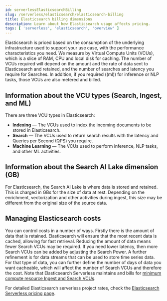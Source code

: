 ```yaml
---
id: serverlessElasticsearchBilling
slug: /serverless/elasticsearch/elasticsearch-billing
title: Elasticsearch billing dimensions
description: Learn about how Elasticsearch usage affects pricing.
tags: [ 'serverless', 'elasticsearch', 'overview' ]
---
```


<p><DocBadge template="technical preview" /></p>

Elasticsearch is priced based on the consumption of the underlying 
infrastructure used to support your use case, with the performance 
characteristics you need. We measure by Virtual Compute Units (VCUs), which is a 
slice of RAM, CPU and local disk for caching. The number of VCUs required will 
depend on the amount and the rate of data sent to Elasticsearch and retained, 
and the number of searches and latency you require for Searches. In addition, if 
you required ((ml)) for inference or NLP tasks, those VCUs are also 
metered and billed.

## Information about the VCU types (Search, Ingest, and ML)

There are three VCU types in Elasticsearch:

* **Indexing** &mdash; The VCUs used to index the incoming documents to be 
stored in Elasticsearch.
* **Search** &mdash; The VCUs used to return search results with the latency and 
Queries per Second (QPS) you require.
* **Machine Learning** &mdash; The VCUs used to perform inference, NLP tasks, and other ML activities.

## Information about the Search AI Lake dimension (GB)

For Elasticsearch, the Search AI Lake is where data is stored and retained. This is 
charged in GBs for the size of data at rest. Depending on the enrichment, 
vectorization and other activities during ingest, this size may be different 
from the original size of the source data.

## Managing Elasticsearch costs

You can control costs in a number of ways. Firstly there is the amount of 
data that is retained. Elasticsearch will ensure that the most recent data is
cached, allowing for fast retrieval. Reducing the amount of data means fewer 
Search VCUs may be required. If you need lower latency, then more Search VCUs 
can be added by adjusting the Search Power. A further refinement is for data streams that can be used to store 
time series data. For that type of data, you can further define the number of 
days of data you want cacheable, which will affect the number of Search VCUs and 
therefore the cost. Note that Elasticsearch Serverless maintains and bills for
[minimum compute resource Ingest and Search VCUs](https://www.elastic.co/pricing/serverless-search#what-are-the-minimum-compute-resource-vcus-on-elasticsearch-serverless).

For detailed Elasticsearch serverless project rates, check the 
[Elasticsearch Serverless pricing page](https://www.elastic.co/pricing/serverless-search).